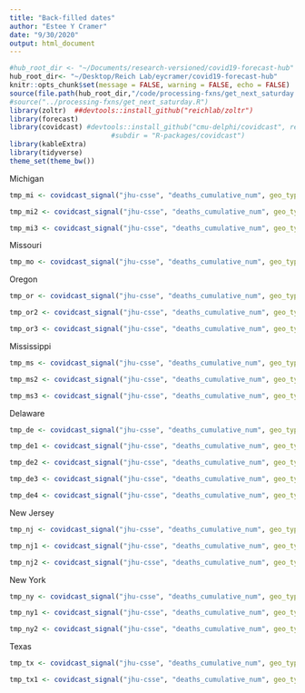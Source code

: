 ```yaml
---
title: "Back-filled dates"
author: "Estee Y Cramer"
date: "9/30/2020"
output: html_document
---
```


```r
#hub_root_dir <- "~/Documents/research-versioned/covid19-forecast-hub"
hub_root_dir<- "~/Desktop/Reich Lab/eycramer/covid19-forecast-hub"
knitr::opts_chunk$set(message = FALSE, warning = FALSE, echo = FALSE)
source(file.path(hub_root_dir,"/code/processing-fxns/get_next_saturday.R"))
#source("../processing-fxns/get_next_saturday.R")
library(zoltr)  ##devtools::install_github("reichlab/zoltr")
library(forecast)
library(covidcast) #devtools::install_github("cmu-delphi/covidcast", ref = "main",
                         #subdir = "R-packages/covidcast")
library(kableExtra)
library(tidyverse)
theme_set(theme_bw())
```


Michigan 
```r
tmp_mi <- covidcast_signal("jhu-csse", "deaths_cumulative_num", geo_type = "state", geo_values = "mi", start_day = "2020-06-01", end_day = "2020-06-14", as_of="2020-06-09")
```

```r
tmp_mi2 <- covidcast_signal("jhu-csse", "deaths_cumulative_num", geo_type = "state", geo_values = "mi", start_day = "2020-06-01", end_day = "2020-06-14", as_of="2020-06-11")
```

```r
tmp_mi3 <- covidcast_signal("jhu-csse", "deaths_cumulative_num", geo_type = "state", geo_values = "mi", start_day = "2020-06-01", end_day = "2020-06-14", as_of="2020-10-01")
```


Missouri
```r
tmp_mo <- covidcast_signal("jhu-csse", "deaths_cumulative_num", geo_type = "state", geo_values = "mo", start_day = "2020-03-10", end_day = "2020-06-14", as_of="2020-05-07")
```


Oregon
```r
tmp_or <- covidcast_signal("jhu-csse", "deaths_cumulative_num", geo_type = "state", geo_values = "or", start_day = "2020-06-10", end_day = "2020-06-16", as_of="2020-06-17")
```

```r
tmp_or2 <- covidcast_signal("jhu-csse", "deaths_cumulative_num", geo_type = "state", geo_values = "or", start_day = "2020-06-10", end_day = "2020-06-16", as_of="2020-06-20")
```

```r
tmp_or3 <- covidcast_signal("jhu-csse", "deaths_cumulative_num", geo_type = "state", geo_values = "or", start_day = "2020-06-10", end_day = "2020-06-16", as_of="2020-10-01")
```


Mississippi
```r
tmp_ms <- covidcast_signal("jhu-csse", "deaths_cumulative_num", geo_type = "state", geo_values = "ms", start_day = "2020-06-17", end_day = "2020-06-25", as_of="2020-06-24")
```

```r
tmp_ms2 <- covidcast_signal("jhu-csse", "deaths_cumulative_num", geo_type = "state", geo_values = "ms", start_day = "2020-06-17", end_day = "2020-06-25", as_of="2020-06-25")
```

```r
tmp_ms3 <- covidcast_signal("jhu-csse", "deaths_cumulative_num", geo_type = "state", geo_values = "ms", start_day = "2020-06-17", end_day = "2020-06-25", as_of="2020-10-01")
```


Delaware
```r
tmp_de <- covidcast_signal("jhu-csse", "deaths_cumulative_num", geo_type = "state", geo_values = "de", start_day = "2020-06-20", end_day = "2020-06-28", as_of="2020-06-26")
```

```r
tmp_de1 <- covidcast_signal("jhu-csse", "deaths_cumulative_num", geo_type = "state", geo_values = "de", start_day = "2020-06-20", end_day = "2020-06-28", as_of="2020-06-27")
```

```r
tmp_de2 <- covidcast_signal("jhu-csse", "deaths_cumulative_num", geo_type = "state", geo_values = "de", start_day = "2020-06-20", end_day = "2020-06-28", as_of="2020-06-28")
```

```r
tmp_de3 <- covidcast_signal("jhu-csse", "deaths_cumulative_num", geo_type = "state", geo_values = "de", start_day = "2020-06-20", end_day = "2020-06-28", as_of="2020-06-29")
```

```r
tmp_de4 <- covidcast_signal("jhu-csse", "deaths_cumulative_num", geo_type = "state", geo_values = "de", start_day = "2020-06-20", end_day = "2020-06-28", as_of="2020-10-01")
```


New Jersey

```r
tmp_nj <- covidcast_signal("jhu-csse", "deaths_cumulative_num", geo_type = "state", geo_values = "nj", start_day = "2020-06-20", end_day = "2020-06-29", as_of="2020-06-27")
```

```r
tmp_nj1 <- covidcast_signal("jhu-csse", "deaths_cumulative_num", geo_type = "state", geo_values = "nj", start_day = "2020-06-20", end_day = "2020-06-29", as_of="2020-08-27")
```

```r
tmp_nj2 <- covidcast_signal("jhu-csse", "deaths_cumulative_num", geo_type = "state", geo_values = "nj", start_day = "2020-06-20", end_day = "2020-06-29", as_of="2020-10-01")
```


New York
```r
tmp_ny <- covidcast_signal("jhu-csse", "deaths_cumulative_num", geo_type = "state", geo_values = "ny", start_day = "2020-04-19", end_day = "2020-04-25", as_of="2020-05-07")
```

```r
tmp_ny1 <- covidcast_signal("jhu-csse", "deaths_cumulative_num", geo_type = "state", geo_values = "ny", start_day = "2020-04-19", end_day = "2020-04-25", as_of="2020-06-30")
```

```r
tmp_ny2 <- covidcast_signal("jhu-csse", "deaths_cumulative_num", geo_type = "state", geo_values = "ny", start_day = "2020-04-19", end_day = "2020-04-25", as_of="2020-10-01")
```

Texas
```r
tmp_tx <- covidcast_signal("jhu-csse", "deaths_cumulative_num", geo_type = "state", geo_values = "tx", start_day = "2020-07-20", end_day = "2020-07-28", as_of="2020-07-28")
```


```r
tmp_tx1 <- covidcast_signal("jhu-csse", "deaths_cumulative_num", geo_type = "state", geo_values = "tx", start_day = "2020-07-20", end_day = "2020-07-28", as_of="2020-10-01")
```






















